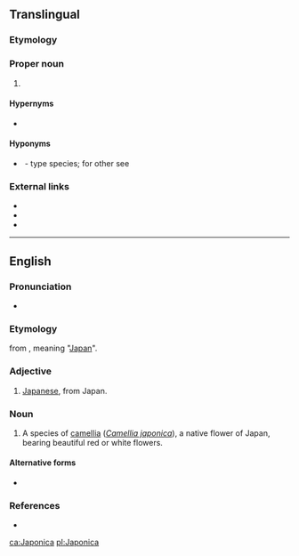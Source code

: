 {{also|japonica}}
==Translingual==
{{rfi|lang=mul}}
===Etymology===
{{rfelite|mul}}
===Proper noun===
{{taxoninfl|i=1|g=f}}

# {{taxon|genus|family|Lycaenidae|}}

====Hypernyms====
* {{sense|genus}} {{Lycaenidae Hypernyms}}

====Hyponyms====
* {{sense|genus}} {{taxlink|Japonica saepestriata|species|ver=170504}}&nbsp;- type species; for other see {{specieslite|i=1}}

===External links===
* {{pedia|i=1}}
* {{specieslite|i=1}}
* {{comcatlite|i=1}}

----
==English==

===Pronunciation===
* {{a|US}} {{IPA|/dʒə.ˈpɑn.ɪ.ˌkə/|lang=en}}

===Etymology===
{{etyl|NL.|en}} from {{m|la|Japonia}}, meaning "[[Japan]]".

===Adjective===
{{en-adj|-}}

# [[Japanese]], from Japan.

===Noun===
{{en-noun|-}}

# {{lb|en|dated}} A species of [[camellia]] (''[[Camellia japonica]]''), a native flower of Japan, bearing beautiful red or white flowers.

====Alternative forms====
* {{l|en|japonica}}

===References===
* {{R:Webster 1913}}

[[ca:Japonica]]
[[pl:Japonica]]